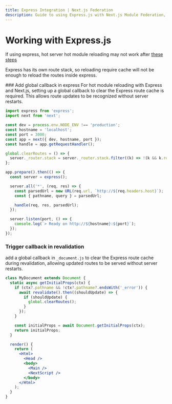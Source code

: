 ```yaml
---
title: Express Integration | Next.js Federation
description: Guide to using Express.js with Next.js Module Federation, including hot module reloading setup and route cache management.
---
```



# Working with Express.js

If using express, hot server hot module reloading may not work after [these steps](/practice/frameworks/next/index#step-3-implementing-ssr)

Express has its own route stack, so reloading require cache will not be enough to reload the routes inside express.

<Steps>
### Add global callback in express
For hot module reloading with Express and Next.js, setting up a global callback to clear the Express route cache is required.
This allows route updates to be recognized without server restarts.

```javascript title="server/express.js"
import express from 'express';
import next from 'next';

const dev = process.env.NODE_ENV !== 'production';
const hostname = 'localhost';
const port = 3000;
const app = next({ dev, hostname, port });
const handle = app.getRequestHandler();

global.clearRoutes = () => {
  server._router.stack = server._router.stack.filter((k) => !(k && k.route && k.route.path));
};

app.prepare().then(() => {
  const server = express();

  server.all('*', (req, res) => {
    const parsedUrl = new URL(req.url, `http://${req.headers.host}`);
    const { pathname, query } = parsedUrl;

    handle(req, res, parsedUrl);
  });

  server.listen(port, () => {
    console.log(`> Ready on http://${hostname}:${port}`);
  });
});
```

### Trigger callback in revalidation

add a global callback in `_document.js` to clear the Express route cache during revalidation, allowing updated routes to be served without server restarts.
```jsx title="pages/_document.js"
class MyDocument extends Document {
  static async getInitialProps(ctx) {
    if (ctx?.pathname && !ctx?.pathname?.endsWith('_error')) {
      await revalidate().then((shouldUpdate) => {
        if (shouldUpdate) {
          global.clearRoutes();
        }
      });
    }

    const initialProps = await Document.getInitialProps(ctx);
    return initialProps;
  }

  render() {
    return (
      <Html>
        <Head />
        <body>
          <Main />
          <NextScript />
        </body>
      </Html>
    );
  }
}
```

</Steps>

